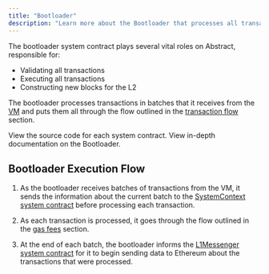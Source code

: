 ```yaml
---
title: "Bootloader"
description: "Learn more about the Bootloader that processes all transactions on Abstract."
---
```


The bootloader system contract plays several vital roles on Abstract, responsible for:

- Validating all transactions
- Executing all transactions
- Constructing new blocks for the L2

The bootloader processes transactions in batches that it
receives from the [VM](https://docs.zksync.io/build/developer-reference/era-vm) and puts
them all through the flow outlined in the
[transaction flow](/how-abstract-works/native-account-abstraction/transaction-flow) section.

<CardGroup cols={2}>
  <Card
    title="View the source code for the bootloader"
    icon="github"
    href="https://github.com/matter-labs/era-contracts/blob/main/system-contracts/bootloader/bootloader.yul"
  >
    View the source code for each system contract.
  </Card>
  <Card
    title="ZK Stack Docs - Bootloader"
    icon="file-contract"
    href="https://docs.zksync.io/zk-stack/components/zksync-evm/bootloader#bootloader"
  >
    View in-depth documentation on the Bootloader.
  </Card>
</CardGroup>

## Bootloader Execution Flow

1. As the bootloader receives batches of transactions from the VM, it sends the information
   about the current batch to the [SystemContext system contract](/how-abstract-works/system-contracts/systemcontext)
   before processing each transaction.

2. As each transaction is processed, it goes through the flow outlined
   in the [gas fees](/how-abstract-works/evm-differences/gas-fees) section.

3. At the end of each batch, the bootloader informs the [L1Messenger system contract](/how-abstract-works/system-contracts/l1messenger)
   for it to begin sending data to Ethereum about the transactions that were processed.
